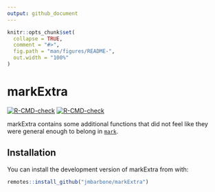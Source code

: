 ```yaml
---
output: github_document
---
```


<!-- README.md is generated from README.Rmd. Please edit that file -->

```r
knitr::opts_chunk$set(
  collapse = TRUE,
  comment = "#>",
  fig.path = "man/figures/README-",
  out.width = "100%"
)
```

# markExtra

<!-- badges: start -->
[![R-CMD-check](https://github.com/jmbarbone/markExtra/workflows/R-CMD-check/badge.svg)](https://github.com/jmbarbone/markExtra/actions)
[![R-CMD-check](https://github.com/jmbarbone/markExtra/actions/workflows/R-CMD-check.yaml/badge.svg)](https://github.com/jmbarbone/markExtra/actions/workflows/R-CMD-check.yaml)
<!-- badges: end -->

markExtra contains some additional functions that did not feel like they were general enough to belong in [`mark`](github.com/jmbarbone/mark).



## Installation

You can install the development version of markExtra from  with:

``` r
remotes::install_github("jmbarbone/markExtra")
```
